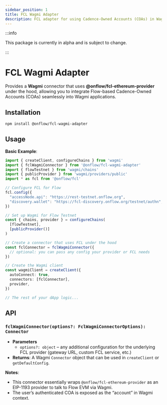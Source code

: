 ```yaml
---
sidebar_position: 1
title: FCL Wagmi Adapter
description: FCL adapter for using Cadence-Owned Accounts (COAs) in Wagmi applications.
---
```


:::info

This package is currently in alpha and is subject to change.

:::

# FCL Wagmi Adapter

Provides a **Wagmi** connector that uses **@onflow/fcl-ethereum-provider** under the hood, allowing you to integrate Flow-based Cadence-Owned Accounts (COAs) seamlessly into Wagmi applications.

## Installation

```bash
npm install @onflow/fcl-wagmi-adapter
```

## Usage

**Basic Example**:

```ts
import { createClient, configureChains } from 'wagmi'
import { fclWagmiConnector } from '@onflow/fcl-wagmi-adapter'
import { flowTestnet } from 'wagmi/chains'
import { publicProvider } from 'wagmi/providers/public'
import * as fcl from '@onflow/fcl'

// Configure FCL for Flow
fcl.config({
  "accessNode.api": "https://rest-testnet.onflow.org",
  "discovery.wallet": "https://fcl-discovery.onflow.org/testnet/authn",
})

// Set up Wagmi for Flow Testnet
const { chains, provider } = configureChains(
  [flowTestnet],
  [publicProvider()]
)

// Create a connector that uses FCL under the hood
const fclConnector = fclWagmiConnector({
  // optional: you can pass any config your provider or FCL needs
})

// Create the Wagmi client
const wagmiClient = createClient({
  autoConnect: true,
  connectors: [fclConnector],
  provider,
})

// The rest of your dApp logic...
```

## API

### `fclWagmiConnector(options?: FclWagmiConnectorOptions): Connector`

- **Parameters**
    - `options?: object` – any additional configuration for the underlying FCL provider (gateway URL, custom FCL service, etc.)
- **Returns**: A Wagmi `Connector` object that can be used in `createClient` or `getDefaultConfig`.

**Notes**:
- This connector essentially wraps `@onflow/fcl-ethereum-provider` as an EIP-1193 provider to talk to Flow EVM via Wagmi.
- The user’s authenticated COA is exposed as the “account” in Wagmi context.